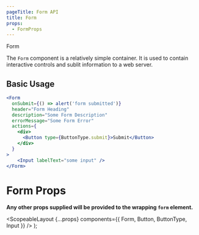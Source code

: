 ```yaml
---
pageTitle: Form API
title: Form
props:
  - FormProps
---
```



<DocsHeading to="/design/form/" type="api">
  Form
</DocsHeading>

The `Form` component is a relatively simple container. It is used to contain interactive controls and sublit information to a web server.

## Basic Usage

```.jsx
<Form
  onSubmit={() => alert('form submitted')}
  header="Form Heading"
  description="Some Form Description"
  errorMessage="Some Form Error"
  actions={
    <div>
      <Button type={ButtonType.submit}>Submit</Button>
    </div>
  }
>
    <Input labelText="some input" />
</Form>
```

# Form Props

**Any other props supplied will be provided to the wrapping `form` element.**

<FormProps />

  <ScopeableLayout
    {...props}
    components={{ Form, Button, ButtonType, Input }}
  />
);
